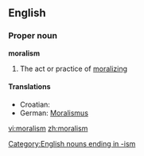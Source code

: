 ==English==
===Proper noun===
'''moralism'''
# The act or practice of [[moralizing]]
====Translations====
*Croatian: {{t|hr|moralizam|m}}
*German: [[Moralismus]] {{m}}

[[Category:English nouns ending in -ism]]

[[vi:moralism]]
[[zh:moralism]]